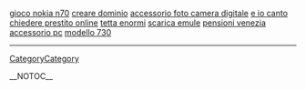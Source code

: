 <a href= http://gioco-nokia-n70.my-blogs.cn >gioco nokia n70</a>   <a href= http://creare-dominio.my-blogs.cn >creare dominio</a>   <a href= http://accessorio-foto-camera-digitale.fst-blog.cn >accessorio foto camera digitale</a>   <a href= http://e-io-canto.my-blogs.cn >e io canto</a>   <a href= http://chiedere-prestito-online.fast-blog.cn >chiedere prestito online</a>   <a href= http://tetta-enormi.fst-blog.cn >tetta enormi</a>   <a href= http://scarica-emule.fast-blog.cn >scarica emule</a>   <a href= http://pensioni-venezia.fstblog.cn >pensioni venezia</a>   <a href= http://accessorio-pc.fst-blog.cn >accessorio pc</a>   <a href= http://modello-730.you-blog.cn >modello 730</a>
----
[[CategoryCategory]]

__NOTOC__
